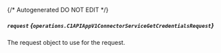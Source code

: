 {/* Autogenerated DO NOT EDIT  */}

##### `request` *{`operations.C1APIAppV1ConnectorServiceGetCredentialsRequest`}*
The request object to use for the request.
<Collapsible openLabel={Labels.showProperties} closeLabel={Labels.hideProperties}>
    <C1APIAppV1ConnectorServiceGetCredentialsRequest/>
</Collapsible>


